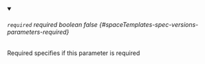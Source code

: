 
<details className="config-field" data-expandable="false" open>
<summary>

###### `required` <span className="config-field-required" data-required="false">required</span> <span className="config-field-type">boolean</span> <span className="config-field-default">false</span> <span className="config-field-enum"></span> {#spaceTemplates-spec-versions-parameters-required}

Required specifies if this parameter is required

</summary>



</details>
